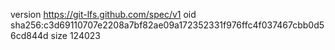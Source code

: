 version https://git-lfs.github.com/spec/v1
oid sha256:c3d69110707e2208a7bf82ae09a172352331f976ffc4f037467cbb0d56cd844d
size 124023
